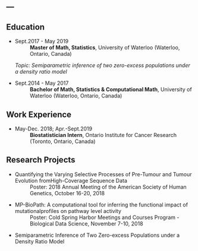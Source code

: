 ---
---

<link rel="stylesheet" href="styles.css" type="text/css">


Education
---------

- Sept.2017 - May 2019
:   **Master of Math, Statistics**,  University of Waterloo (Waterloo, Ontario, Canada)

    *Topic: Semiparametric inference of two zero-excess populations under a density ratio model*

- Sept.2014 - May 2017
:   **Bachelor of Math, Statistics & Computational Math**, University of Waterloo (Waterloo, Ontario, Canada)

Work Experience
----------

- May-Dec. 2018; Apr.-Sept.2019
:  **Biostatistician Intern**, Ontario Institute for Cancer Research (Toronto, Ontario, Canada)

Research Projects
--------------------

- Quantifying the Varying Selective Processes of Pre-Tumour and Tumour Evolution fromHigh-Coverage Sequence Data
:   Poster: 2018 Annual Meeting of the American Society of Human Genetics, October 16-20, 2018



- MP-BioPath:   A  computational  tool  for  inferring  the  functional  impact  of  mutationalprofiles on pathway level activity
:   Poster: Cold Spring Harbor Meetings and Courses Program - Biological Data Science, November 7-10, 2018



- Semiparametric Inference of Two Zero-excess Populations under a Density Ratio Model
:    
    



